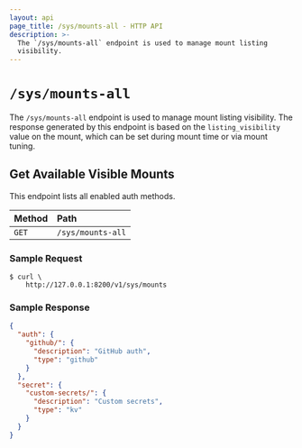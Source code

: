 ```yaml
---
layout: api
page_title: /sys/mounts-all - HTTP API
description: >-
  The `/sys/mounts-all` endpoint is used to manage mount listing
  visibility.
---
```


# `/sys/mounts-all`

The `/sys/mounts-all` endpoint is used to manage mount listing
visibility. The response generated by this endpoint is based on the
`listing_visibility` value on the mount, which can be set during mount time or
via mount tuning.

## Get Available Visible Mounts

This endpoint lists all enabled auth methods.

| Method | Path                      |
| :----- | :------------------------ |
| `GET`  | `/sys/mounts-all` |

### Sample Request

```shell-session
$ curl \
    http://127.0.0.1:8200/v1/sys/mounts
```

### Sample Response

```json
{
  "auth": {
    "github/": {
      "description": "GitHub auth",
      "type": "github"
    }
  },
  "secret": {
    "custom-secrets/": {
      "description": "Custom secrets",
      "type": "kv"
    }
  }
}
```
